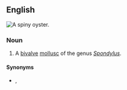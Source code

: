 ==English==
[[Image:Spondylus sp.jpg|thumb|A '''spiny oyster'''.]]
{{wikipedia|Spondylus}}
{{wikispecies|Spondylus}}

===Noun===
{{en-noun}}

# A [[bivalve]] [[mollusc]] of the genus ''[[Spondylus]]''.

====Synonyms====
* {{l|en|thorny oyster}}, {{l|en|spondylus}}